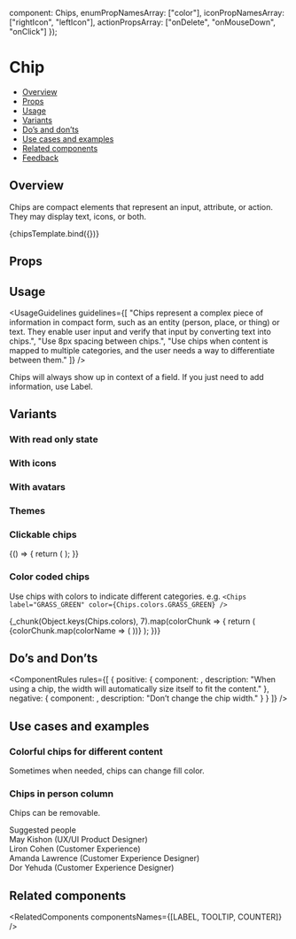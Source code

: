 
  component: Chips,
  enumPropNamesArray: ["color"],
  iconPropNamesArray: ["rightIcon", "leftIcon"],
  actionPropsArray: ["onDelete", "onMouseDown", "onClick"]
});

<Meta
  title="Data display/Chips"
  component={Chips}
  argTypes={metaSettings.argTypes}
  decorators={metaSettings.decorators}
/>

<!--- Component template -->


<!--- Component documentation -->

# Chip

- [Overview](#overview)
- [Props](#props)
- [Usage](#usage)
- [Variants](#variants)
- [Do’s and don’ts](#dos-and-donts)
- [Use cases and examples](#use-cases-and-examples)
- [Related components](#related-components)
- [Feedback](#feedback)

## Overview

Chips are compact elements that represent an input, attribute, or action. They may display text, icons, or both.

<Canvas>
  <Story name="Overview" args={{ label: "This is a chip", onMouseDown: undefined, onClick: undefined }}>
    {chipsTemplate.bind({})}
  </Story>
</Canvas>

## Props

<ArgsTable story="Overview" />

## Usage

<UsageGuidelines
  guidelines={[
    "Chips represent a complex piece of information in compact form, such as an entity (person, place, or thing) or text. They enable user input and verify that input by converting text into chips.",
    "Use 8px spacing between chips.",
    "Use chips when content is mapped to multiple categories, and the user needs a way to differentiate between them."
  ]}
/>

<Tip>
  Chips will always show up in context of a field. If you just need to add information, use
  <Link href="/?path=/docs/data-display-label--overview" size={Link.sizes.SMALL}>
    Label.
  </Link>
</Tip>

## Variants

### With read only state

<Canvas>
  <Story name="Chips with read only state">
    <Chips label="Read only chip" readOnly />
  </Story>
</Canvas>

### With icons

<Canvas>
  <Story name="Chips with icons">
    <Chips label="Chip with left icon" leftIcon={Email} />
    <Chips label="Chip with right icon" rightIcon={Email} />
  </Story>
</Canvas>

### With avatars

<Canvas>
  <Story name="Chips with avatars">
    <Chips label="Chip with left avatar" leftAvatar={person1} />
    <Chips label="Chip with right avatar" rightAvatar={person1} />
  </Story>
</Canvas>

### Themes

<Canvas>
  <Story name="Themes">
    <Chips label="This is a long chip" />
    <Chips label="Chip negative" color={Chips.colors.NEGATIVE} />
    <Chips label="Chip positive" color={Chips.colors.POSITIVE} />
    <Chips label="Disabled" disabled />
  </Story>
</Canvas>

### Clickable chips

<Canvas>
  <Story name="Clickable">
    {() => {
      return (
        <Flex direction={Flex.directions.ROW} gap={Flex.gaps.MEDIUM} align={Flex.align.START}>
          <Chips label="Clickable default chip" readOnly isClickable onClick={NOOP} />
          <Chips label="Clickable removable chip" isClickable onClick={NOOP} />
        </Flex>
      );
    }}
  </Story>
</Canvas>

### Color coded chips

Use chips with colors to indicate different categories.
e.g. `<Chips label="GRASS_GREEN" color={Chips.colors.GRASS_GREEN} />`

<Canvas>
  <Story name="Chips palette">
    <Flex style={{ width: "100%", height: 300 }} align={Flex.align.STRETCH}>
      {_chunk(Object.keys(Chips.colors), 7).map(colorChunk => {
        return (
          <Flex direction={Flex.directions.COLUMN} justify={Flex.justify.SPACE_BETWEEN} align={Flex.align.STRETCH}>
            {colorChunk.map(colorName => (
              <Chips label={colorName} color={Chips.colors[colorName]} readOnly allowTextSelection />
            ))}
          </Flex>
        );
      })}
    </Flex>
  </Story>
</Canvas>

## Do’s and Don’ts

<ComponentRules
  rules={[
    {
      positive: {
        component: <Chips label="Jason Tal" readOnly />,
        description: "When using a chip, the width will automatically size itself to fit the content."
      },
      negative: {
        component: <Chips label="This is a chip" className="monday-style-story-chips_chip-padding" readOnly />,
        description: "Don’t change the chip width."
      }
    }
  ]}
/>

## Use cases and examples

### Colorful chips for different content

Sometimes when needed, chips can change fill color.

<Canvas>
  <Story name="Colorful chips for different content">
    <DialogContentContainer className="monday-style-story-chips_search-bar">
      <div className="monday-style-story-chips_item">
        <Chips label="January" color={Chips.colors.POSITIVE} />
      </div>
      <Search />
      <div className="monday-style-story-chips_item">
        <Chips label="August" readOnly color={Chips.colors.LIPSTICK} />
      </div>
      <div className="monday-style-story-chips_item">
        <Chips label="April" readOnly color={Chips.colors.BUBBLE} />
      </div>
      <div className="monday-style-story-chips_item">
        <Chips label="March" readOnly color={Chips.colors.EGG_YOLK} />
      </div>
    </DialogContentContainer>
  </Story>
</Canvas>

### Chips in person column

Chips can be removable.

<Canvas>
  <Story name="Chips in Person Column">
    <DialogContentContainer className="monday-style-story-chips_search-bar">
      <Search placeholder="Search names, positions, or a team" />
      <div className="monday-style-story-chips_inline-container">
        <Chips label="Esther Schanler" />
        <Chips label="Itai Shabtai" />
      </div>
      <div className="monday-style-story-chips_lable">Suggested people</div>
      <div className="monday-style-story-chips_search">
        <div className="monday-style-story-chips_inline-container" key="cont-1">
          <Avatar size={Avatar.sizes.MEDIUM} src={person1} type={Avatar.types.IMG} />
          <span className="monday-style-story-chips_name">
            May Kishon <span>(UX/UI Product Designer)</span>
          </span>
        </div>
        <div className="monday-style-story-chips_inline-container" key="cont-2">
          <Avatar
            size={Avatar.sizes.MEDIUM}
            backgroundColor={Avatar.colors.DARK_PURPLE}
            text="LC"
            type={Avatar.types.TEXT}
          />
          <span className="monday-style-story-chips_name">
            Liron Cohen <span>(Customer Experience)</span>
          </span>
        </div>
        <div className="monday-style-story-chips_inline-container" key="cont-3">
          <Avatar size={Avatar.sizes.MEDIUM} text="DY" type={Avatar.types.TEXT} />
          <span className="monday-style-story-chips_name">
            Amanda Lawrence <span>(Customer Experience Designer)</span>
          </span>
        </div>
        <div className="monday-style-story-chips_inline-container" key="cont-4">
          <Avatar size={Avatar.sizes.MEDIUM} src={person1} type={Avatar.types.IMG} />
          <span className="monday-style-story-chips_name">
            Dor Yehuda <span>(Customer Experience Designer)</span>
          </span>
        </div>
      </div>
    </DialogContentContainer>
  </Story>
</Canvas>

## Related components

<RelatedComponents componentsNames={[LABEL, TOOLTIP, COUNTER]} />
